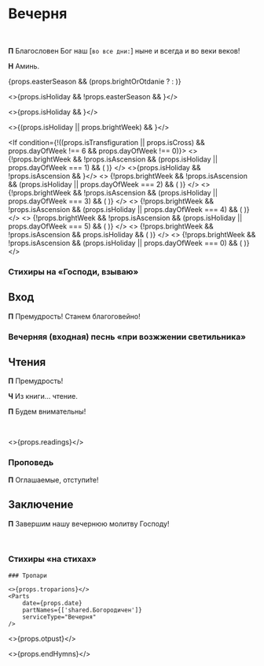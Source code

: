 
<span id="nachalo" />

# Вечерня

<br />

**П** Благословен Бог наш <R>[</R>`во все дни:`<R>]</R> ныне и всегда и во веки веков!

**Н** Аминь.

{props.easterSeason && (props.brightOrOtdanie ? <MdxLoader src="Shared/DaVosstanetBog" /> : <MdxLoader src="Shared/EasterTroparion3x" />)}

<>{props.isHoliday && !props.easterSeason && <MdxLoader src="Vespers/Priidite" lang={props.lang} />}</>

<>{props.isHoliday && <MdxLoader src="Vespers/Psalm103" lang={props.lang} />}</>

<>{(props.isHoliday || props.brightWeek) && <MdxLoader src="Vespers/VelikajaEktenia" lang={props.lang} />}</>

<If condition={!((props.isTransfiguration || props.isCross) && props.dayOfWeek !== 6 && props.dayOfWeek !== 0)}>
    <>
        {!props.brightWeek && !props.isAscension && (props.isHoliday || props.dayOfWeek === 1) && (
            <MdxLoader src="Vespers/Prayer1" lang={props.lang} />
        )}
    </>
    <>{props.isHoliday && !props.isAscension && <MdxLoader src="Vespers/Kafisma" lang={props.lang} />}</>
    <>
        {!props.brightWeek && !props.isAscension && (props.isHoliday || props.dayOfWeek === 2) && (
            <MdxLoader src="Vespers/Prayer2" lang={props.lang} />
        )}
    </>
    <>
        {!props.brightWeek && !props.isAscension && (props.isHoliday || props.dayOfWeek === 3) && (
            <MdxLoader src="Vespers/Prayer3" lang={props.lang} />
        )}
    </>
    <>
        {!props.brightWeek && !props.isAscension && (props.isHoliday || props.dayOfWeek === 4) && (
            <MdxLoader src="Vespers/Prayer4" lang={props.lang} />
        )}
    </>
    <>
        {!props.brightWeek && !props.isAscension && (props.isHoliday || props.dayOfWeek === 5) && (
            <MdxLoader src="Vespers/Prayer5" lang={props.lang} />
        )}
    </>
    <>
        {!props.brightWeek && !props.isAscension && props.isHoliday && (
            <MdxLoader src="Vespers/Prayer6" lang={props.lang} />
        )}
    </>
    <>
        {!props.brightWeek && !props.isAscension && (props.isHoliday || props.dayOfWeek === 0) && (
            <MdxLoader src="Vespers/Prayer7" lang={props.lang} />
        )}
    </>
</If>

<MdxLoader src="Vespers/Prayer8" lang={props.lang} />
<MdxLoader src="Vespers/VecherniePsalmi" lang={props.lang} />

### Стихиры на «Господи, взываю»

<StihiriNaGV day={props.day} date={props.date} />
<span id="vhod" />

## Вход

**П** Премудрость! Станем благоговейно!

### Вечерняя (входная) песнь «при возжжении светильника»

<MdxLoader src="Vespers/JasniSvet" lang={props.lang} />

## Чтения

<Prokimens date={props.date} />
<span id="reading" />

**П** Премудрость!

**Ч** Из книги… чтение.

**П** Будем внимательны!

<br />

<>{props.readings}</>

### Проповедь

<MdxLoader src="Shared/EkteniaOglash" lang={props.lang} />
<MdxLoader src="Vespers/PrayerKatekhumens" lang={props.lang} />

**П** Оглашаемые, отступи́те!

<MdxLoader src="Shared/SugubajaPolnaja" lang={props.lang} />
<MdxLoader src="Vespers/Udostoi" lang={props.lang} />

## Заключение

**П** Завершим нашу вечернюю молитву Господу!

<MdxLoader src="Vespers/Prayer9" lang={props.lang} />
<br />
<MdxLoader src="Vespers/PrayerGlavopriklonnaja" lang={props.lang} />

### Стихиры «на стихах»

<StihiriNaStihah day={props.day} date={props.date} />

<If condition={!props.brightWeek}>
    <MdxLoader src="Vespers/PrayerSimeona" lang={props.lang} />
    <MdxLoader src="Shared/STrisvatogo" lang={props.lang} />

    ### Тропари

    <>{props.troparions}</>
    <Parts
        date={props.date}
        partNames={['shared.Богородичен']}
        serviceType="Вечерня"
    />

</If>
<If condition={props.brightWeek}>
    <MdxLoader src="Shared/EasterTroparion3x" />
</If>

<>{props.otpust}</>

<>{props.endHymns}</>
